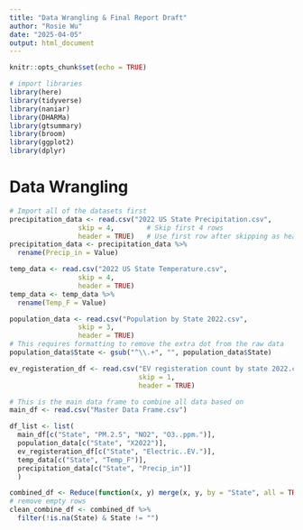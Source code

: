 ```yaml
---
title: "Data Wrangling & Final Report Draft"
author: "Rosie Wu"
date: "2025-04-05"
output: html_document
---
```


```r
knitr::opts_chunk$set(echo = TRUE)
```

```r
# import libraries
library(here)
library(tidyverse)
library(naniar)
library(DHARMa)
library(gtsummary)
library(broom)
library(ggplot2)
library(dplyr)
```


# Data Wrangling
```r
# Import all of the datasets first
precipitation_data <- read.csv("2022 US State Precipitation.csv", 
                 skip = 4,        # Skip first 4 rows
                 header = TRUE)   # Use first row after skipping as header
precipitation_data <- precipitation_data %>% 
  rename(Precip_in = Value)

temp_data <- read.csv("2022 US State Temperature.csv", 
                 skip = 4,        
                 header = TRUE)
temp_data <- temp_data %>% 
  rename(Temp_F = Value)

population_data <- read.csv("Population by State 2022.csv", 
                 skip = 3,      
                 header = TRUE)
# This requires formatting to remove the extra dot from the raw data
population_data$State <- gsub("^\\.+", "", population_data$State)

ev_registeration_df <- read.csv("EV registeration count by state 2022.csv",
                                skip = 1,
                                header = TRUE)

# This is the main data frame to combine all data based on
main_df <- read.csv("Master Data Frame.csv")
```

```r

df_list <- list(
  main_df[c("State", "PM.2.5", "NO2", "O3..ppm.")],
  population_data[c("State", "X2022")],
  ev_registeration_df[c("State", "Electric..EV.")],
  temp_data[c("State", "Temp_F")],
  precipitation_data[c("State", "Precip_in")]
  )

combined_df <- Reduce(function(x, y) merge(x, y, by = "State", all = TRUE), df_list)
# remove empty rows
clean_combine_df <- combined_df %>% 
  filter(!is.na(State) & State != "")
```

